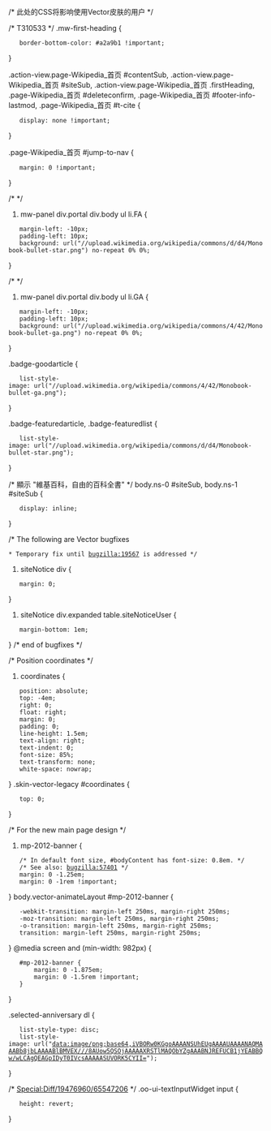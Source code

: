 /* 此处的CSS将影响使用Vector皮肤的用户 */

/* T310533 */
.mw-first-heading {
	border-bottom-color: #a2a9b1 !important;
}

.action-view.page-Wikipedia_首页 #contentSub, .action-view.page-Wikipedia_首页 #siteSub, .action-view.page-Wikipedia_首页 .firstHeading, .page-Wikipedia_首页 #deleteconfirm, .page-Wikipedia_首页 #footer-info-lastmod, .page-Wikipedia_首页 #t-cite {
    display: none !important;
}

.page-Wikipedia_首页 #jump-to-nav {
    margin: 0 !important;
}

/* {{tl|Link FA}} */
#mw-panel div.portal div.body ul li.FA {
    margin-left: -10px;
    padding-left: 10px;
    background: url("//upload.wikimedia.org/wikipedia/commons/d/d4/Monobook-bullet-star.png") no-repeat 0% 0%;
}

/* {{tl|Link GA}} */
#mw-panel div.portal div.body ul li.GA {
    margin-left: -10px;
    padding-left: 10px;
    background: url("//upload.wikimedia.org/wikipedia/commons/4/42/Monobook-bullet-ga.png") no-repeat 0% 0%;
}

.badge-goodarticle {
    list-style-image: url("//upload.wikimedia.org/wikipedia/commons/4/42/Monobook-bullet-ga.png");
}

.badge-featuredarticle, .badge-featuredlist {
    list-style-image: url("//upload.wikimedia.org/wikipedia/commons/d/d4/Monobook-bullet-star.png");
}

/* 顯示 "維基百科，自由的百科全書" */
body.ns-0 #siteSub, body.ns-1 #siteSub {
    display: inline;
}

/* The following are Vector bugfixes
 * Temporary fix until [[bugzilla:19567|bugzilla:19567]] is addressed */
#siteNotice div {
    margin: 0;
}

#siteNotice div.expanded table.siteNoticeUser {
    margin-bottom: 1em;
}
/* end of bugfixes */

/* Position coordinates */
#coordinates {
	position: absolute;
	top: -4em;
	right: 0;
	float: right;
	margin: 0;
	padding: 0;
	line-height: 1.5em;
	text-align: right;
	text-indent: 0;
	font-size: 85%;
	text-transform: none;
	white-space: nowrap;
}
.skin-vector-legacy #coordinates {
    top: 0;
}

/* For the new main page design */
#mp-2012-banner {
    /* In default font size, #bodyContent has font-size: 0.8em. */
    /* See also: [[bugzilla:57401|bugzilla:57401]] */
    margin: 0 -1.25em;
    margin: 0 -1rem !important;
}
body.vector-animateLayout #mp-2012-banner {
    -webkit-transition: margin-left 250ms, margin-right 250ms;
    -moz-transition: margin-left 250ms, margin-right 250ms;
    -o-transition: margin-left 250ms, margin-right 250ms;
    transition: margin-left 250ms, margin-right 250ms;
}
@media screen and (min-width: 982px) {
    #mp-2012-banner {
        margin: 0 -1.875em;
        margin: 0 -1.5rem !important;
    }
}

.selected-anniversary dl {
    list-style-type: disc;
    list-style-image: url("data:image/png;base64,iVBORw0KGgoAAAANSUhEUgAAAAUAAAANAQMAAABb8jbLAAAABlBMVEX///8AUow5QSOjAAAAAXRSTlMAQObYZgAAABNJREFUCB1jYEABBQw/wLCAgQEAGpIDyT0IVcsAAAAASUVORK5CYII=");
}

/* [[Special:Diff/19476960/65547206|Special:Diff/19476960/65547206]] */
.oo-ui-textInputWidget input {
    height: revert;
}
